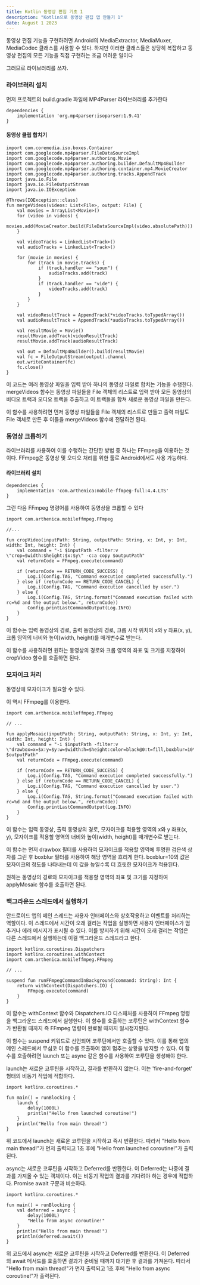 ```yaml
---
title: Kotlin 동영상 편집 기초 1
description: "Kotlin으로 동영상 편집 앱 만들기 1"
date: August 1 2023
---
```

동영상 편집 기능을 구현하려면 Android의 MediaExtractor, MediaMuxer, MediaCodec 클래스를 사용할 수 있다. 
하지만 이러한 클래스들은 상당히 복잡하고 동영상 편집의 모든 기능을 직접 구현하는 조금 어려운 일이다

그러므로 라이브러리를 쓰자.


### 라이브러리 설치
먼저 프로젝트의 build.gradle 파일에 MP4Parser 라이브러리를 추가한다

```
dependencies {
    implementation 'org.mp4parser:isoparser:1.9.41'
}

```

#### 동영상 클립 합치기

```
import com.coremedia.iso.boxes.Container
import com.googlecode.mp4parser.FileDataSourceImpl
import com.googlecode.mp4parser.authoring.Movie
import com.googlecode.mp4parser.authoring.builder.DefaultMp4Builder
import com.googlecode.mp4parser.authoring.container.mp4.MovieCreator
import com.googlecode.mp4parser.authoring.tracks.AppendTrack
import java.io.File
import java.io.FileOutputStream
import java.io.IOException

@Throws(IOException::class)
fun mergeVideos(videos: List<File>, output: File) {
    val movies = ArrayList<Movie>()
    for (video in videos) {
        movies.add(MovieCreator.build(FileDataSourceImpl(video.absolutePath)))
    }

    val videoTracks = LinkedList<Track>()
    val audioTracks = LinkedList<Track>()

    for (movie in movies) {
        for (track in movie.tracks) {
            if (track.handler == "soun") {
                audioTracks.add(track)
            }
            if (track.handler == "vide") {
                videoTracks.add(track)
            }
        }
    }

    val videoResultTrack = AppendTrack(*videoTracks.toTypedArray())
    val audioResultTrack = AppendTrack(*audioTracks.toTypedArray())

    val resultMovie = Movie()
    resultMovie.addTrack(videoResultTrack)
    resultMovie.addTrack(audioResultTrack)

    val out = DefaultMp4Builder().build(resultMovie)
    val fc = FileOutputStream(output).channel
    out.writeContainer(fc)
    fc.close()
}

```

이 코드는 여러 동영상 파일을 입력 받아 하나의 동영상 파일로 합치는 기능을 수행한다.
 mergeVideos 함수는 동영상 파일들을 File 객체의 리스트로 입력 받아 모든 동영상의 비디오 트랙과 오디오 트랙을 추출하고 이 트랙들을 합쳐 새로운 동영상 파일을 만든다.

이 함수를 사용하려면 먼저 동영상 파일들을 File 객체의 리스트로 만들고 출력 파일도 File 객체로 만든 후 이들을 mergeVideos 함수에 전달하면 된다.


### 동영상 크롭하기

라이브러리를 사용하여 이를 수행하는 간단한 방법 중 하나는 FFmpeg을 이용하는 것이다. 
FFmpeg은 동영상 및 오디오 처리를 위한 툴로 Android에서도 사용 가능하다.

#### 라이브러리 설치

```
dependencies {
    implementation 'com.arthenica:mobile-ffmpeg-full:4.4.LTS'
}
```

그런 다음 FFmpeg 명령어를 사용하여 동영상을 크롭할 수 있다

```
import com.arthenica.mobileffmpeg.FFmpeg

//...

fun cropVideo(inputPath: String, outputPath: String, x: Int, y: Int, width: Int, height: Int) {
    val command = "-i $inputPath -filter:v \"crop=$width:$height:$x:$y\" -c:a copy $outputPath"
    val returnCode = FFmpeg.execute(command)

    if (returnCode == RETURN_CODE_SUCCESS) {
        Log.i(Config.TAG, "Command execution completed successfully.")
    } else if (returnCode == RETURN_CODE_CANCEL) {
        Log.i(Config.TAG, "Command execution cancelled by user.")
    } else {
        Log.i(Config.TAG, String.format("Command execution failed with rc=%d and the output below.", returnCode))
        Config.printLastCommandOutput(Log.INFO)
    }
}

```

이 함수는 입력 동영상의 경로, 출력 동영상의 경로, 크롭 시작 위치의 x와 y 좌표(x, y), 
크롭 영역의 너비와 높이(width, height)를 매개변수로 받는다.

이 함수를 사용하려면 원하는 동영상의 경로와 크롭 영역의 좌표 및 크기를 지정하여 cropVideo 함수를 호출하면 된다.

### 모자이크 처리

동영상에 모자이크가 필요할 수 있다.

이 역시 FFmpeg를 이용한다.


```
import com.arthenica.mobileffmpeg.FFmpeg

// ...

fun applyMosaic(inputPath: String, outputPath: String, x: Int, y: Int, width: Int, height: Int) {
    val command = "-i $inputPath -filter:v \"drawbox=x=$x:y=$y:w=$width:h=$height:color=black@0:t=fill,boxblur=10\" $outputPath"
    val returnCode = FFmpeg.execute(command)

    if (returnCode == RETURN_CODE_SUCCESS) {
        Log.i(Config.TAG, "Command execution completed successfully.")
    } else if (returnCode == RETURN_CODE_CANCEL) {
        Log.i(Config.TAG, "Command execution cancelled by user.")
    } else {
        Log.i(Config.TAG, String.format("Command execution failed with rc=%d and the output below.", returnCode))
        Config.printLastCommandOutput(Log.INFO)
    }
}

```

이 함수는 입력 동영상, 출력 동영상의 경로, 모자이크를 적용할 영역의 x와 y 좌표(x, y), 모자이크를 적용할 영역의 너비와 높이(width, height)를 매개변수로 받는다.

이 함수는 먼저 drawbox 필터를 사용하여 모자이크를 적용할 영역에 투명한 검은색 상자를 그린 후 boxblur 필터를 사용하여 해당 영역을 흐리게 한다. 
boxblur=10의 값은 모자이크의 정도를 나타내는데 이 값을 높일수록 더 흐릿한 모자이크가 적용된다.

원하는 동영상의 경로와 모자이크를 적용할 영역의 좌표 및 크기를 지정하여 applyMosaic 함수를 호출하면 된다.

### 백그라운드 스레드에서 실행하기

안드로이드 앱의 메인 스레드는 사용자 인터페이스와 상호작용하고 이벤트를 처리하는 역할이다. 
이 스레드에서 시간이 오래 걸리는 작업을 실행하면 사용자 인터페이스가 멈추거나 에러 메시지가 표시될 수 있다. 
이를 방지하기 위해 시간이 오래 걸리는 작업은 다른 스레드에서 실행하는데 이걸 백그라운드 스레드라고 한다.



```
import kotlinx.coroutines.Dispatchers
import kotlinx.coroutines.withContext
import com.arthenica.mobileffmpeg.FFmpeg

// ...

suspend fun runFFmpegCommandInBackground(command: String): Int {
    return withContext(Dispatchers.IO) {
        FFmpeg.execute(command)
    }
}

```

이 함수는 withContext 함수와 Dispatchers.IO 디스패처를 사용하여 FFmpeg 명령을 백그라운드 스레드에서 실행한다. 
이 함수를 호출하는 코루틴은 withContext 함수가 반환될 때까지 즉 FFmpeg 명령이 완료될 때까지 일시정지된다.

이 함수는 suspend 키워드로 선언되어 코루틴에서만 호출할 수 있다. 
이를 통해 앱의 메인 스레드에서 무심코 이 함수를 호출하여 앱이 멈추는 상황을 방지할 수 있다. 
이 함수를 호출하려면 launch 또는 async 같은 함수를 사용하여 코루틴을 생성해야 한다.

launch는 새로운 코루틴을 시작하고, 결과를 반환하지 않는다. 
이는 'fire-and-forget' 형태의 비동기 작업에 적합하다.

```
import kotlinx.coroutines.*

fun main() = runBlocking { 
    launch { 
        delay(1000L) 
        println("Hello from launched coroutine!") 
    } 
    println("Hello from main thread!") 
}

```

위 코드에서 launch는 새로운 코루틴을 시작하고 즉시 반환한다. 
따라서 "Hello from main thread!"가 먼저 출력되고 1초 후에 "Hello from launched coroutine!"가 출력된다.

async는 새로운 코루틴을 시작하고 Deferred를 반환한다. 
이 Deferred는 나중에 결과를 가져올 수 있는 객체이다. 
이는 비동기 작업의 결과를 기다려야 하는 경우에 적합하다.
Promise await 구문과 비슷하다.

```
import kotlinx.coroutines.*

fun main() = runBlocking {
    val deferred = async { 
        delay(1000L) 
        "Hello from async coroutine!" 
    } 
    println("Hello from main thread!") 
    println(deferred.await()) 
}

```

위 코드에서 async는 새로운 코루틴을 시작하고 Deferred를 반환한다. 
이 Deferred의 await 메서드를 호출하면 결과가 준비될 때까지 대기한 후 결과를 가져온다. 
따라서 "Hello from main thread!"가 먼저 출력되고 1초 후에 "Hello from async coroutine!"가 출력된다.